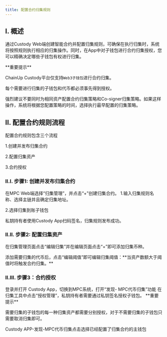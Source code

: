 ---
title: 配置合约归集规则
---

## I. 概述
通过Custody Web端创建智能合约并配置归集规则，可确保在执行归集时，系统将按照规则执行相应的归集操作。同时，在App中对子钱包进行合约归集授权，您可以精确决定哪些子钱包有权进行归集。


<Warning>
**重要提示**

ChainUp Custody平台仅支持`Web3子钱包`进行合约归集。

每个需要进行归集的子钱包和代币都必须事先得到授权。

强烈建议不要同时为相同资产配置合约归集策略和Co-signer归集策略。如果这样操作，系统将根据您配置策略的时间，选择执行最早配置的归集策略。

</Warning>


## II. 配置合约规则流程

配置合约规则包含三个流程

1.创建并发布归集合约

2.配置归集资产

3.合约授权

### II.I. 步骤1: 创建并发布归集合约

<Steps>
<Step title="创建并发布归集合约">
    在MPC Web端选择“归集管理”，并点击“+”创建归集合约。


</Step>
<Step title="编辑归集规则">
   1.输入归集规则名称、选择主链并且确定归集地址。

   2.选择归集到账子钱包


</Step>
<Step title="签名发布合约">
    私钥持有者使用Custody App扫码签名，归集规则发布成功。
</Step>
</Steps>




### II.II. 步骤2: 配置归集资产
<Steps>
<Step title="编辑归集阈值">

 在归集管理页面点击“编辑归集”并在编辑页面点击“+”即可添加归集币种。


</Step>
<Step title="编辑归集阈值">
添加需要归集的代币后，点击“编辑阈值”即可编辑归集阈值：**当资产数额大于阈值时将触发合约归集。**

</Step>
</Steps>



### II.III. 步骤3：合约授权

<Steps>
<Step title="打开MPC代币归集">
    登录并打开 Custody App，切换到MPC系统，打开“发现- MPC代币归集”功能


</Step>
<Step title="授权管理">
   在归集工具中点击“授权管理”，私钥持有者需要通过私钥签名授权子钱包。

  <Warning>
**重要提示**

需要归集的子钱包的每一种归集资产都需要分别授权，对于不需要归集的子钱包只需要取消归集即可。

Custody APP-发现-MPC代币归集点击选择已经配置了归集合约的主钱包
</Warning>

</Step>

</Steps>

